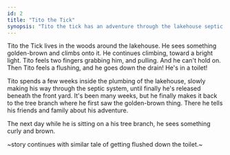 ```yaml
---
id: 2
title: "Tito the Tick"
synopsis: "Tito the tick has an adventure through the lakehouse septic system"
---
```


Tito the Tick lives in the woods around the lakehouse.
He sees something golden-brown and climbs onto it.
He continues climbing, toward a bright light.
Tito feels two fingers grabbing him, and pulling. And he can't hold on.
Then Tito feels a flushing, and he goes down the drain! He's in a toilet!

Tito spends a few weeks inside the plumbing of the lakehouse, slowly making his way through the septic system, until finally he's released beneath the front yard.
It's been many weeks, but he finally makes it back to the tree branch where he first saw the golden-brown thing.
There he tells his friends and family about his adventure.

The next day while he is sitting on a his tree branch, he sees something curly and brown.

~story continues with similar tale of getting flushed down the toilet.~
